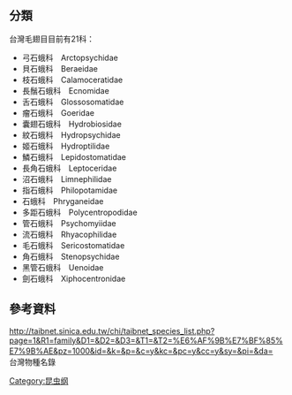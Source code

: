 {{Commons cat|Trichoptera}}
{{Cat main|毛翅目}}

== 分類 ==
台灣毛翅目目前有21科：
*弓石蛾科　Arctopsychidae
*貝石蛾科　Beraeidae
*枝石蛾科　Calamoceratidae
*長鬚石蛾科　Ecnomidae
*舌石蛾科　Glossosomatidae
*瘤石蛾科　Goeridae
*囊翅石蛾科　Hydrobiosidae
*紋石蛾科　Hydropsychidae
*姬石蛾科　Hydroptilidae
*鱗石蛾科　Lepidostomatidae
*長角石蛾科　Leptoceridae
*沼石蛾科　Limnephilidae
*指石蛾科　Philopotamidae
*石蛾科　Phryganeidae
*多距石蛾科　Polycentropodidae
*管石蛾科　Psychomyiidae
*流石蛾科　Rhyacophilidae
*毛石蛾科　Sericostomatidae
*角石蛾科　Stenopsychidae
*黑管石蛾科　Uenoidae 
*劍石蛾科　Xiphocentronidae
== 參考資料 ==
http://taibnet.sinica.edu.tw/chi/taibnet_species_list.php?page=1&R1=family&D1=&D2=&D3=&T1=&T2=%E6%AF%9B%E7%BF%85%E7%9B%AE&pz=1000&id=&k=&p=&c=y&kc=&pc=y&cc=y&sy=&pi=&da=　台灣物種名錄

[[Category:昆虫纲|Category:昆虫纲]]